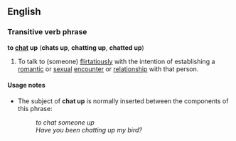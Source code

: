 ==English==
===Transitive verb phrase===
'''to [[chat]] up''' ('''chats up''', '''chatting up''', '''chatted up''')

#To talk to (someone) [[flirtatious]]ly with the intention of establishing a [[romantic]] or [[sexual]] [[encounter]] or [[relationship]] with that person.

====Usage notes====
*The subject of '''chat up''' is normally inserted between the components of this phrase:
*:''to chat someone up''
*:''Have you been chatting up my bird?''